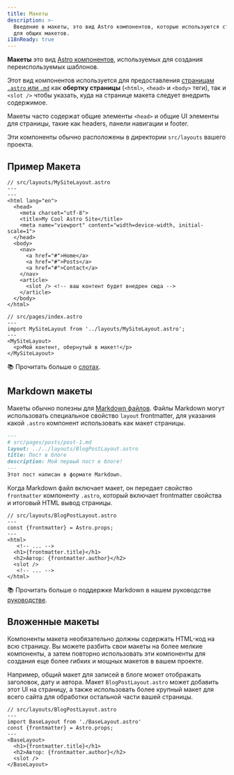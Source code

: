 ```yaml
---
title: Макеты
description: >-
  Введение в макеты, это вид Astro компонентов, которые используются страницами
  для общих макетов.
i18nReady: true
---
```


**Макеты** это вид [Astro компонентов](/ru/core-concepts/astro-components/), используемых для создания переиспользуемых шаблонов.

Этот вид компонентов используется для предоставления [страницам `.astro` или `.md`](/ru/core-concepts/astro-pages/)
как **обертку страницы** (`<html>`, `<head>` и `<body>` теги), так и `<slot />` чтобы указать, куда на странице макета следует внедрить содержимое.

Макеты часто содержат общие элементы `<head>` и общие UI элементы для страницы,
такие как headers, панели навигации и footer.

Эти компоненты обычно расположены в директории `src/layouts` вашего проекта.

## Пример Макета

```astro
// src/layouts/MySiteLayout.astro
---
---
<html lang="en">
  <head>
    <meta charset="utf-8">
    <title>My Cool Astro Site</title>
    <meta name="viewport" content="width=device-width, initial-scale=1">
  </head>
  <body>
    <nav>
      <a href="#">Home</a>
      <a href="#">Posts</a>
      <a href="#">Contact</a>
    </nav>
    <article>
      <slot /> <!-- ваш контент будет внедрен сюда -->
    </article>
  </body>
</html>
```

```astro {3} /</?MySiteLayout>/
// src/pages/index.astro
---
import MySiteLayout from '../layouts/MySiteLayout.astro';
---
<MySiteLayout>
  <p>Мой контент, обернутый в макет!</p>
</MySiteLayout>
```


📚 Прочитать больше о [слотах](/ru/core-concepts/astro-components/#слоты).

## Markdown макеты

Макеты обычно полезны для [Markdown файлов](/ru/guides/markdown-content/#markdown-и-mdx-страницы).
Файлы Markdown могут использовать специальное свойство `layout` frontmatter, для указания какой `.astro` компонент использовать как макет страницы.

```markdown {3}
---
# src/pages/posts/post-1.md
layout: ../../layouts/BlogPostLayout.astro
title: Пост в блоге
description: Мой первый пост в блоге!
---
Этот пост написан в формате Markdown.
```

Когда Markdown файл включает макет, он передает свойство `frontmatter` компоненту `.astro`,
который включает frontmatter свойства и итоговый HTML вывод страницы.


```astro /frontmatter(?:.\w+)?/
// src/layouts/BlogPostLayout.astro
---
const {frontmatter} = Astro.props;
---
<html>
   <!-- ... -->
  <h1>{frontmatter.title}</h1>
  <h2>Автор: {frontmatter.author}</h2>
  <slot />
   <!-- ... -->
</html>
```

📚 Прочитать больше о поддержке Markdown в нашем руководстве [руководстве](/ru/guides/markdown-content/).

## Вложенные макеты

Компоненты макета необязательно должны содержать HTML-код на всю страницу.
Вы можете разбить свои макеты на более мелкие компоненты, а затем повторно использовать 
эти компоненты для создания еще более гибких и мощных макетов в вашем проекте.

Например, общий макет для записей в блоге может отображать заголовок, дату и автора.
Макет `BlogPostLayout.astro` может добавить этот UI на страницу, а также использовать более крупный макет для всего сайта 
для обработки остальной части вашей страницы.

```astro {3} /</?BaseLayout>/
// src/layouts/BlogPostLayout.astro
---
import BaseLayout from './BaseLayout.astro'
const {frontmatter} = Astro.props;
---
<BaseLayout>
  <h1>{frontmatter.title}</h1>
  <h2>Автор: {frontmatter.author}</h2>
  <slot />
</BaseLayout>
```
